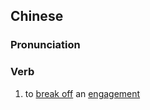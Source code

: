 ==Chinese==
{{zh-forms|s=退亲}}

===Pronunciation===
{{zh-pron
|m=tuìqīn
|c=teoi3 can1
|mn=qz:thèr-chhin/tw,xm,zz:thè-chhin/twv,xm,zz:thòe-chhin
|cat=v
}}

===Verb===
{{zh-verb}}

# to [[break off]] an [[engagement]]